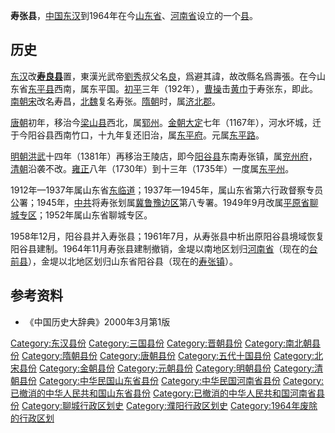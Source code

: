 '''寿张县'''，[[中国|中国]][[东汉|东汉]]到1964年在今[[山东省|山东省]]、[[河南省|河南省]]设立的一个[[县|县]]。

== 历史 ==

[[东汉|东汉]]改'''[[寿良县|寿良县]]'''置，東漢光武帝[[劉秀|劉秀]]叔父名[[劉良_(趙王)|良]]，爲避其諱，故改縣名爲壽張。在今山东省[[东平县|东平县]]西南，属东平国。[[初平_(年号)|初平]]三年（192年），[[曹操|曹操]]击[[黄巾|黄巾]]于寿张东，即此。[[南朝宋|南朝宋]]改名寿昌，[[北魏|北魏]]复名寿张。[[隋朝|隋朝]]时，属[[济北郡|济北郡]]。

[[唐朝|唐朝]]初年，移治今[[梁山县|梁山县]]西北，属[[郓州|郓州]]。[[金朝|金朝]][[大定_(金朝)|大定]]七年（1167年），河水坏城，迁于今阳谷县西南竹口，十九年复还旧治，属[[东平府|东平府]]。元属[[东平路|东平路]]。

[[明朝|明朝]][[洪武|洪武]]十四年（1381年）再移治王陵店，即今[[阳谷县|阳谷县]]东南寿张镇，属[[兖州府|兖州府]]，[[清朝|清朝]]沿袭不改。[[雍正|雍正]]八年（1730年）到十三年（1735年）一度属[[东平州|东平州]]。

1912年—1937年属山东省[[东临道|东临道]]；1937年—1945年，属山东省第六行政督察专员公署；1945年，[[中共|中共]]将寿张划属[[冀鲁豫边区|冀鲁豫边区]]第八专署。1949年9月改属[[平原省|平原省]][[聊城专区|聊城专区]]；1952年属山东省聊城专区。

1958年12月，阳谷县并入寿张县；1961年7月，从寿张县中析出原阳谷县境域恢复阳谷县建制。1964年11月寿张县建制撤销，金堤以南地区划归[[河南省|河南省]]（现在的[[台前县|台前县]]），金堤以北地区划归山东省阳谷县（现在的[[寿张镇|寿张镇]]）。

==参考资料==
*《中国历史大辞典》2000年3月第1版

{{DEFAULTSORT:S}}
[[Category:东汉县份|Category:东汉县份]]
[[Category:三国县份|Category:三国县份]]
[[Category:晋朝县份|Category:晋朝县份]]
[[Category:南北朝县份|Category:南北朝县份]]
[[Category:隋朝县份|Category:隋朝县份]]
[[Category:唐朝县份|Category:唐朝县份]]
[[Category:五代十国县份|Category:五代十国县份]]
[[Category:北宋县份|Category:北宋县份]]
[[Category:金朝县份|Category:金朝县份]]
[[Category:元朝县份|Category:元朝县份]]
[[Category:明朝县份|Category:明朝县份]]
[[Category:清朝县份|Category:清朝县份]]
[[Category:中华民国山东省县份|Category:中华民国山东省县份]]
[[Category:中华民国河南省县份|Category:中华民国河南省县份]]
[[Category:已撤消的中华人民共和国山东省县份|Category:已撤消的中华人民共和国山东省县份]]
[[Category:已撤消的中华人民共和国河南省县份|Category:已撤消的中华人民共和国河南省县份]]
[[Category:聊城行政区划史|Category:聊城行政区划史]]
[[Category:濮阳行政区划史|Category:濮阳行政区划史]]
[[Category:1964年废除的行政区划|Category:1964年废除的行政区划]]